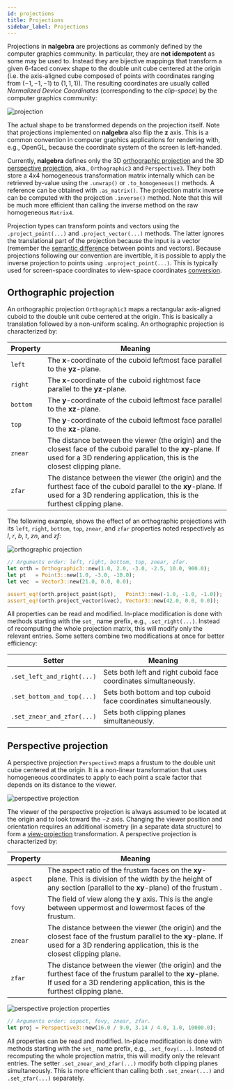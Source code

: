 ```yaml
---
id: projections
title: Projections
sidebar_label: Projections
---
```



Projections in **nalgebra** are projections as commonly defined by the computer
graphics community. In particular, they are **not idempotent** as some
may be used to. Instead they are bijective mappings that transform a given
6-faced convex shape to the double unit cube centered at the origin (i.e. the
axis-aligned cube composed of points with coordinates ranging from $(-1, -1,
-1)$ to $(1, 1, 1)$). The resulting coordinates are usually called _Normalized
Device Coordinates_ (corresponding to the _clip-space_) by the computer
graphics community:

<div style={{textAlign: 'center'}}>

![projection](/img/projection.svg)

</div>

The actual shape to be transformed depends on the projection itself. Note that
projections implemented on **nalgebra** also flip the $\mathbf{z}$ axis. This
is a common convention in computer graphics applications for rendering with,
e.g., OpenGL, because the coordinate system of the screen is left-handed.


Currently, **nalgebra** defines only the 3D [orthographic
projection](./projections.mdx#orthographic-projection) and the 3D [perspective
projection](./projections.mdx#perspective-projection), aka., `Orthographic3` and `Perspective3`.
They both store a 4x4 homogeneous transformation matrix internally which can be
retrieved by-value using the `.unwrap()` or `.to_homogeneous()` methods. A
reference can be obtained with `.as_matrix()`. The projection matrix inverse
can be computed with the projection `.inverse()` method. Note that this will be
much more efficient than calling the inverse method on the raw homogeneous
`Matrix4`.

Projection types can transform points and vectors using the
`.project_point(...)` and `.project_vector(...)` methods. The latter ignores
the translational part of the projection because the input is a vector
(remember the [semantic difference](./points_and_transformations.mdx#points)
between points and vectors). Because projections following our convention are
invertible, it is possible to apply the inverse projection to points using
`.unproject_point(...)`. This is typically used for screen-space coordinates to
view-space coordinates [conversion](./cg_recipes.mdx#screen-space-to-view-space).

## Orthographic projection
An orthographic projection `Orthographic3` maps a rectangular axis-aligned
cuboid to the double unit cube centered at the origin. This is basically a
translation followed by a non-uniform scaling. An orthographic projection is
characterized by:

Property | Meaning
---------|--------
`left`   | The $\mathbf{x}$-coordinate of the cuboid leftmost face parallel to the $\mathbf{yz}$-plane.  |
`right`  | The $\mathbf{x}$-coordinate of the cuboid rightmost face parallel to the $\mathbf{yz}$-plane. |
`bottom` | The $\mathbf{y}$-coordinate of the cuboid leftmost face parallel to the $\mathbf{xz}$-plane.  |
`top`    | The $\mathbf{y}$-coordinate of the cuboid leftmost face parallel to the $\mathbf{xz}$-plane.   |
`znear`  | The distance between the viewer (the origin) and the closest face of the cuboid parallel to the $\mathbf{xy}$-plane. If used for a 3D rendering application, this is the closest clipping plane. |
`zfar`   | The distance between the viewer (the origin) and the furthest face of the cuboid parallel to the $\mathbf{xy}$-plane. If used for a 3D rendering application, this is the furthest clipping plane. |


The following example, shows the effect of an orthographic projections with its
`left`, `right`, `bottom`, `top`, `znear`, and `zfar` properties noted
respectively as $l$, $r$, $b$, $t$, $zn$, and $zf$:

<div style={{textAlign: 'center'}}>

![orthographic projection](/img/orthographic.svg)

</div>

```rust
// Arguments order: left, right, bottom, top, znear, zfar.
let orth = Orthographic3::new(1.0, 2.0, -3.0, -2.5, 10.0, 900.0);
let pt   = Point3::new(1.0, -3.0, -10.0);
let vec  = Vector3::new(21.0, 0.0, 0.0);

assert_eq!(orth.project_point(&pt),   Point3::new(-1.0, -1.0, -1.0));
assert_eq!(orth.project_vector(&vec), Vector3::new(42.0, 0.0, 0.0));
```


All properties can be read and modified. In-place modification is done with
methods starting with the `set_` name prefix, e.g., `.set_right(...)`. Instead
of recomputing the whole projection matrix, this will modify only the relevant
entries. Some setters combine two modifications at once for better efficiency:

Setter   | Meaning
---------|--------
`.set_left_and_right(...)` | Sets both left and right cuboid face coordinates simultaneously. |
`.set_bottom_and_top(...)` | Sets both bottom and top cuboid face coordinates simultaneously. |
`.set_znear_and_zfar(...)` | Sets both clipping planes simultaneously. |

## Perspective projection
A perspective projection `Perspective3` maps a frustum to the double unit cube
centered at the origin. It is a non-linear transformation that uses homogeneous
coordinates to apply to each point a scale factor that depends on its distance
to the viewer.

<div style={{textAlign: 'center'}}>

![perspective projection](/img/perspective.svg)

</div>

The viewer of the perspective projection is always assumed to be located at the
origin and to look toward the $-z$ axis. Changing the viewer position and
orientation requires an additional isometry (in a separate data structure) to
form a [view-projection](./cg_recipes.mdx#build-a-mvp-matrix) transformation. A
perspective projection is characterized by:

Property | Meaning
---------|--------
`aspect` | The aspect ratio of the frustum faces on the $\mathbf{xy}$-plane. This is division of the width by the height of any section (parallel to the $\mathbf{xy}$-plane) of the frustum .
`fovy`   | The field of view along the $\mathbf{y}$ axis. This is the angle between uppermost and lowermost faces of the frustum. |
`znear`  | The distance between the viewer (the origin) and the closest face of the frustum parallel to the $\mathbf{xy}$-plane. If used for a 3D rendering application, this is the closest clipping plane. |
`zfar`   | The distance between the viewer (the origin) and the furthest face of the frustum parallel to the $\mathbf{xy}$-plane. If used for a 3D rendering application, this is the furthest clipping plane. |

<div style={{textAlign: 'center'}}>

![perspective projection properties](/img/perspective_props.svg)

</div>

```rust
// Arguments order: aspect, fovy, znear, zfar.
let proj = Perspective3::new(16.0 / 9.0, 3.14 / 4.0, 1.0, 10000.0);
```

All properties can be read and modified. In-place modification is done with
methods starting with the `set_` name prefix, e.g., `.set_fovy(...)`. Instead
of recomputing the whole projection matrix, this will modify only the relevant
entries. The setter `.set_znear_and_zfar(...)` modify both clipping planes
simultaneously. This is more efficient than calling both `.set_znear(...)` and
`.set_zfar(...)` separately.
